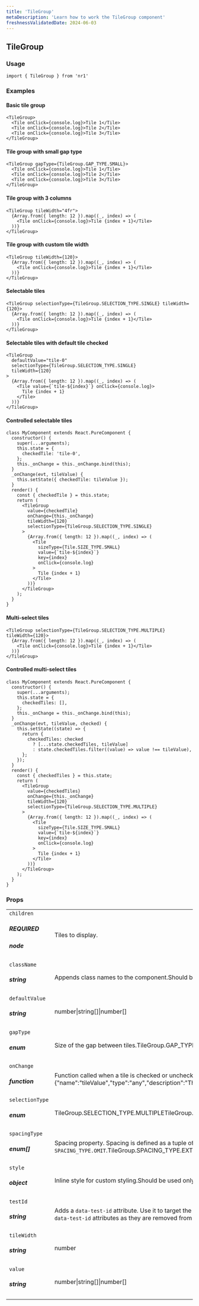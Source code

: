 ```yaml
---
title: 'TileGroup'
metaDescription: 'Learn how to work the TileGroup component'
freshnessValidatedDate: 2024-06-03
---
```

## TileGroup

### Usage

```
import { TileGroup } from 'nr1'
```



### Examples

#### Basic tile group

```
<TileGroup>
  <Tile onClick={console.log}>Tile 1</Tile>
  <Tile onClick={console.log}>Tile 2</Tile>
  <Tile onClick={console.log}>Tile 3</Tile>
</TileGroup>
```



#### Tile group with small gap type

```
<TileGroup gapType={TileGroup.GAP_TYPE.SMALL}>
  <Tile onClick={console.log}>Tile 1</Tile>
  <Tile onClick={console.log}>Tile 2</Tile>
  <Tile onClick={console.log}>Tile 3</Tile>
</TileGroup>
```



#### Tile group with 3 columns

```
<TileGroup tileWidth="4fr">
  {Array.from({ length: 12 }).map((_, index) => (
    <Tile onClick={console.log}>Tile {index + 1}</Tile>
  ))}
</TileGroup>
```



#### Tile group with custom tile width

```
<TileGroup tileWidth={120}>
  {Array.from({ length: 12 }).map((_, index) => (
    <Tile onClick={console.log}>Tile {index + 1}</Tile>
  ))}
</TileGroup>
```



#### Selectable tiles

```
<TileGroup selectionType={TileGroup.SELECTION_TYPE.SINGLE} tileWidth={120}>
  {Array.from({ length: 12 }).map((_, index) => (
    <Tile onClick={console.log}>Tile {index + 1}</Tile>
  ))}
</TileGroup>
```



#### Selectable tiles with default tile checked

```
<TileGroup
  defaultValue="tile-0"
  selectionType={TileGroup.SELECTION_TYPE.SINGLE}
  tileWidth={120}
>
  {Array.from({ length: 12 }).map((_, index) => (
    <Tile value={`tile-${index}`} onClick={console.log}>
      Tile {index + 1}
    </Tile>
  ))}
</TileGroup>
```



#### Controlled selectable tiles

```
class MyComponent extends React.PureComponent {
  constructor() {
    super(...arguments);
    this.state = {
      checkedTile: 'tile-0',
    };
    this._onChange = this._onChange.bind(this);
  }
  _onChange(evt, tileValue) {
    this.setState({ checkedTile: tileValue });
  }
  render() {
    const { checkedTile } = this.state;
    return (
      <TileGroup
        value={checkedTile}
        onChange={this._onChange}
        tileWidth={120}
        selectionType={TileGroup.SELECTION_TYPE.SINGLE}
      >
        {Array.from({ length: 12 }).map((_, index) => (
          <Tile
            sizeType={Tile.SIZE_TYPE.SMALL}
            value={`tile-${index}`}
            key={index}
            onClick={console.log}
          >
            Tile {index + 1}
          </Tile>
        ))}
      </TileGroup>
    );
  }
}
```



#### Multi-select tiles

```
<TileGroup selectionType={TileGroup.SELECTION_TYPE.MULTIPLE} tileWidth={120}>
  {Array.from({ length: 12 }).map((_, index) => (
    <Tile onClick={console.log}>Tile {index + 1}</Tile>
  ))}
</TileGroup>
```



#### Controlled multi-select tiles

```
class MyComponent extends React.PureComponent {
  constructor() {
    super(...arguments);
    this.state = {
      checkedTiles: [],
    };
    this._onChange = this._onChange.bind(this);
  }
  _onChange(evt, tileValue, checked) {
    this.setState((state) => {
      return {
        checkedTiles: checked
          ? [...state.checkedTiles, tileValue]
          : state.checkedTiles.filter((value) => value !== tileValue),
      };
    });
  }
  render() {
    const { checkedTiles } = this.state;
    return (
      <TileGroup
        value={checkedTiles}
        onChange={this._onChange}
        tileWidth={120}
        selectionType={TileGroup.SELECTION_TYPE.MULTIPLE}
      >
        {Array.from({ length: 12 }).map((_, index) => (
          <Tile
            sizeType={Tile.SIZE_TYPE.SMALL}
            value={`tile-${index}`}
            key={index}
            onClick={console.log}
          >
            Tile {index + 1}
          </Tile>
        ))}
      </TileGroup>
    );
  }
}
```



### Props

|                                                          |                                                                                                                                                                                                                                                                                                                                                                                                                                                                                                                                                                           |
| -------------------------------------------------------- | ------------------------------------------------------------------------------------------------------------------------------------------------------------------------------------------------------------------------------------------------------------------------------------------------------------------------------------------------------------------------------------------------------------------------------------------------------------------------------------------------------------------------------------------------------------------------- |
| `children` <h5>REQUIRED</h5> <h5>node</h5>                       | Tiles to display.                                                                                                                                                                                                                                                                                                                                                                                                                                                                                                                                                         |
| `className` <h5>string</h5>                                  | Appends class names to the component.Should be used only for positioning and spacing purposes.                                                                                                                                                                                                                                                                                                                                                                                                                                                                            |
| `defaultValue` <h5>string|number</h5>\|string\[]\|number\[] | The initial tile that should be checked.                                                                                                                                                                                                                                                                                                                                                                                                                                                                                                                                  |
| `gapType` <h5>enum</h5>                                      | Size of the gap between tiles.<OptionReference>TileGroup.GAP_TYPE.MEDIUMTileGroup.GAP_TYPE.SMALL</OptionReference>                                                                                                                                                                                                                                                                                                                                                                                                                                             |
| `onChange` <h5>function</h5>                                 | Function called when a tile is checked or unchecked.<FunctionDefinition returnValue={[]} arguments={[{"name":"event","type":"React.MouseEvent","description":"Event source of the callback."},{"name":"tileValue","type":"any","description":"The value of the tile."},{"name":"checked","type":"boolean","description":"The new checked state."}]} />                                                                                                                                                                                      |
| `selectionType` <h5>enum</h5>                                | <OptionReference>TileGroup.SELECTION_TYPE.MULTIPLETileGroup.SELECTION_TYPE.NONETileGroup.SELECTION_TYPE.SINGLE>                                                                                                                                                                                                                                                                                                                                                                                                                               |
| `spacingType` <h5>enum[]</h5>                               | Spacing property. Spacing is defined as a tuple of zero to four values, which follow the same conventions as CSS properties like `margin` or `padding`. To omit a value, use `SPACING_TYPE.OMIT`.<OptionReference array>TileGroup.SPACING_TYPE.EXTRA_LARGETileGroup.SPACING_TYPE.LARGETileGroup.SPACING_TYPE.MEDIUMTileGroup.SPACING_TYPE.NONETileGroup.SPACING_TYPE.OMITTileGroup.SPACING_TYPE.SMALL</OptionReference>                                                                                              |
| `style` <h5>object</h5>                                      | Inline style for custom styling.Should be used only for positioning and spacing purposes.                                                                                                                                                                                                                                                                                                                                                                                                                                                                                 |
| `testId` <h5>string</h5>                                     | Adds a `data-test-id` attribute. Use it to target the component in unit and E2E tests.For a test id to be valid, prefix it with your nerdpack id, followed up by a dot.For example, `my-nerdpack.some-element`.**Note:** You might not see `data-test-id` attributes as they are removed from the DOM, to debug them pass a `e2e-test` query parameter to the URL.                                                                                                                                                                                                        |
| `tileWidth` <h5>string|number</h5>                          | Represents the width of the columns. Columns always have the same width. It can be one of the following types:* `'YYpx'`: where `YY` is a number, represents the minimum width of the columns in pixels. When the tiles don't fit in the available width they will be wrapped in a new row. * `'YYfr'`: where `YY` is a number, it represents a fraction of the available width in a 12 fraction grid; for instance, a tile group with the tile width of `'6fr'`, will always render two columns (`12fr/6fr = 2`) where each tile will occupy 50% of the available width. |
| `value` <h5>string|number</h5>\|string\[]\|number\[]        | The tile or tiles with the matching value will be checked. Can be a single value or an array of values when the selection type is `multiple`.If defined, it turns the component into a \[controlled component]INSERTLINKhttps://facebook.github.io/react/docs/forms.html.                                                                                                                                                                                                                                                                                            |